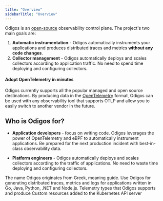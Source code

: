 ---
title: "Overview"
sidebarTitle: "Overview"
---

Odigos is an [open-source](https://github.com/odigos-io/odigos) observability control plane.
The project's two main goals are:

1. **Automatic instrumentation** - Odigos automatically instruments your
   applications and produces distributed traces and metrics **without any code changes**.
2. **Collector management** - Odigos automatically deploys and scales collectors according to application traffic. No need to
   spend time deploying and configuring collectors.

#### Adopt OpenTelemetry in minutes
Odigos currently supports all the popular managed and open source destinations.
By producing data in the [OpenTelemetry](https://opentelemetry.io) format, Odigos can be used with any observability tool that supports OTLP
and allow you to easily switch to another vendor in the future.

## Who is Odigos for?

- **Application developers** - focus on writing code. Odigos leverages the
  power of OpenTelemetry and eBPF to automatically instrument applications.
  Be prepared for the next production incident with best-in-class observability data.

- **Platform engineers** - Odigos automatically deploys and scales collectors according to the traffic of applications.
  No need to waste time deploying and configuring collectors.

<Note>
The name Odigos originates from Greek, meaning guide.
</Note>

<CardGroup cols={2}>
  <Card title="Getting Started" icon="circle-play" href="/quickstart/introduction">
    Use Odigos for generating distributed traces, metrics and logs for
    applications written in Go, Java, Python, .NET and Node.js.
  </Card>
  <Card title="Telemetry Types" icon="telescope" href="/telemetry-types">
    Telemetry types that Odigos supports and produce
  </Card>
  <Card title="Custom Resources" icon="user-gear" href="/custom-resources">
    Custom resources added to the Kubernetes API server
  </Card>
</CardGroup>
